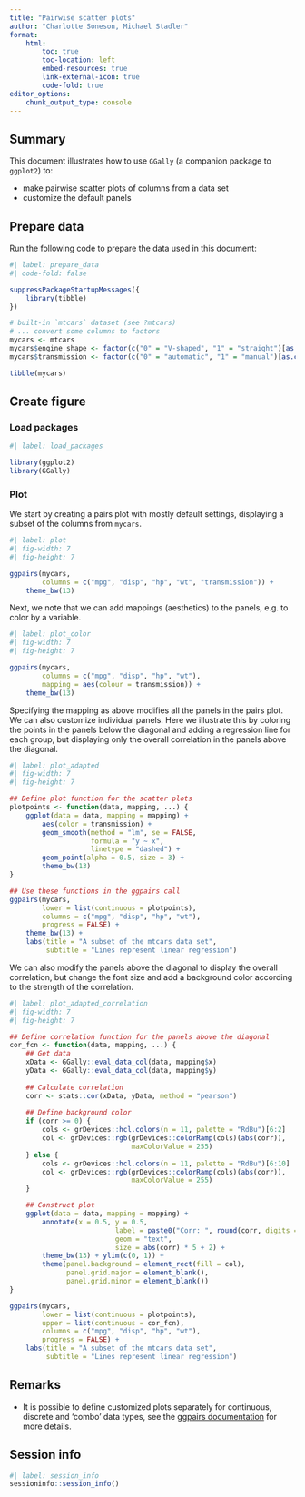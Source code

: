 ```yaml
---
title: "Pairwise scatter plots"
author: "Charlotte Soneson, Michael Stadler"
format:
    html:
        toc: true
        toc-location: left
        embed-resources: true
        link-external-icon: true
        code-fold: true
editor_options: 
    chunk_output_type: console
---
```


## Summary

This document illustrates how to use `GGally` (a companion package to `ggplot2`) to:

- make pairwise scatter plots of columns from a data set
- customize the default panels


## Prepare data

Run the following code to prepare the data used in this document:

```r
#| label: prepare_data
#| code-fold: false

suppressPackageStartupMessages({
    library(tibble)
})

# built-in `mtcars` dataset (see ?mtcars)
# ... convert some columns to factors
mycars <- mtcars
mycars$engine_shape <- factor(c("0" = "V-shaped", "1" = "straight")[as.character(mycars$vs)])
mycars$transmission <- factor(c("0" = "automatic", "1" = "manual")[as.character(mycars$am)])

tibble(mycars)
```


## Create figure

### Load packages
```r
#| label: load_packages

library(ggplot2)
library(GGally)
```


### Plot

We start by creating a pairs plot with mostly default settings, displaying a 
subset of the columns from `mycars`.

```r
#| label: plot
#| fig-width: 7
#| fig-height: 7

ggpairs(mycars, 
        columns = c("mpg", "disp", "hp", "wt", "transmission")) + 
    theme_bw(13)
```

Next, we note that we can add mappings (aesthetics) to the panels, e.g. to 
color by a variable.

```r
#| label: plot_color
#| fig-width: 7
#| fig-height: 7

ggpairs(mycars, 
        columns = c("mpg", "disp", "hp", "wt"),
        mapping = aes(colour = transmission)) + 
    theme_bw(13)
```

Specifying the mapping as above modifies all the panels in the pairs plot. 
We can also customize individual panels. Here we illustrate this by coloring 
the points in the panels below the diagonal and adding a regression line for 
each group, but displaying only the overall correlation in the panels 
above the diagonal. 

```r
#| label: plot_adapted
#| fig-width: 7
#| fig-height: 7

## Define plot function for the scatter plots
plotpoints <- function(data, mapping, ...) {
    ggplot(data = data, mapping = mapping) +
        aes(color = transmission) + 
        geom_smooth(method = "lm", se = FALSE, 
                    formula = "y ~ x",
                    linetype = "dashed") + 
        geom_point(alpha = 0.5, size = 3) +
        theme_bw(13)
}

## Use these functions in the ggpairs call
ggpairs(mycars, 
        lower = list(continuous = plotpoints),
        columns = c("mpg", "disp", "hp", "wt"),
        progress = FALSE) + 
    theme_bw(13) + 
    labs(title = "A subset of the mtcars data set",
         subtitle = "Lines represent linear regression")
```

We can also modify the panels above the diagonal to display the overall 
correlation, but change the font size and add a background color according to 
the strength of the correlation.

```r
#| label: plot_adapted_correlation
#| fig-width: 7
#| fig-height: 7

## Define correlation function for the panels above the diagonal
cor_fcn <- function(data, mapping, ...) {
    ## Get data
    xData <- GGally::eval_data_col(data, mapping$x)
    yData <- GGally::eval_data_col(data, mapping$y)
    
    ## Calculate correlation
    corr <- stats::cor(xData, yData, method = "pearson")
    
    ## Define background color
    if (corr >= 0) {
        cols <- grDevices::hcl.colors(n = 11, palette = "RdBu")[6:2]
        col <- grDevices::rgb(grDevices::colorRamp(cols)(abs(corr)),
                              maxColorValue = 255)
    } else {
        cols <- grDevices::hcl.colors(n = 11, palette = "RdBu")[6:10]
        col <- grDevices::rgb(grDevices::colorRamp(cols)(abs(corr)),
                              maxColorValue = 255)
    }

    ## Construct plot
    ggplot(data = data, mapping = mapping) +
        annotate(x = 0.5, y = 0.5, 
                          label = paste0("Corr: ", round(corr, digits = 3)),
                          geom = "text",
                          size = abs(corr) * 5 + 2) +
        theme_bw(13) + ylim(c(0, 1)) +
        theme(panel.background = element_rect(fill = col),
              panel.grid.major = element_blank(),
              panel.grid.minor = element_blank())
}

ggpairs(mycars, 
        lower = list(continuous = plotpoints),
        upper = list(continuous = cor_fcn),
        columns = c("mpg", "disp", "hp", "wt"),
        progress = FALSE) + 
    labs(title = "A subset of the mtcars data set",
         subtitle = "Lines represent linear regression")
```

## Remarks

* It is possible to define customized plots separately for continuous, 
discrete and 'combo' data types, see the [ggpairs documentation](https://ggobi.github.io/ggally/articles/ggpairs.html) for more 
details. 

## Session info

```r
#| label: session_info
sessioninfo::session_info()
```
